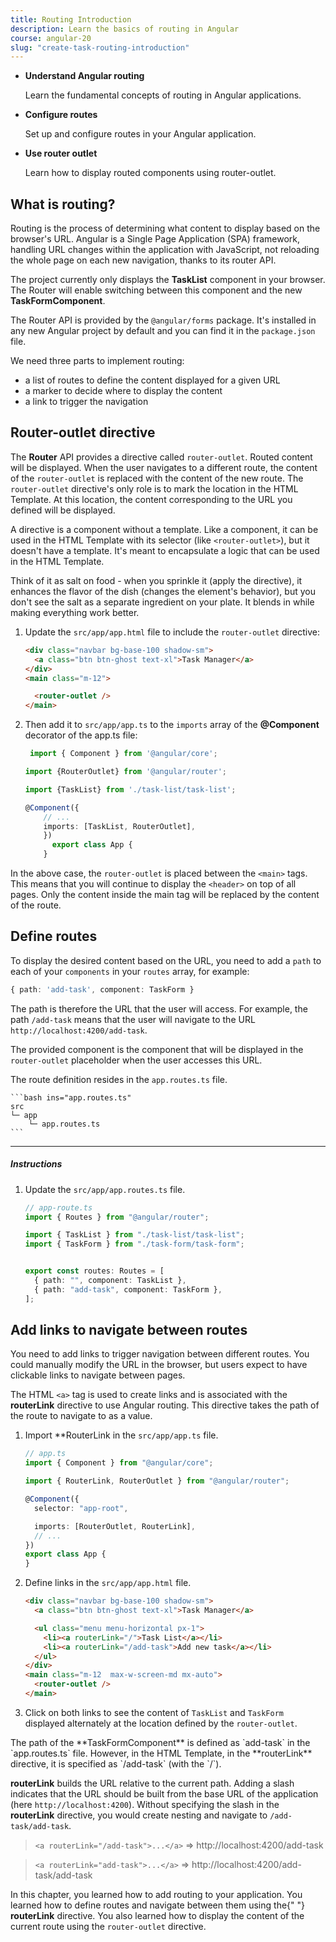 ```yaml
---
title: Routing Introduction
description: Learn the basics of routing in Angular
course: angular-20
slug: "create-task-routing-introduction"
---
```



<NotificationCard state="objective" title="Chapter Objectives">
  <ul className="list-disc pl-4 space-y-2">
    <li>
      <strong>Understand Angular routing</strong>
      <p>Learn the fundamental concepts of routing in Angular applications.</p>
    </li>
    <li>
      <strong>Configure routes</strong>
      <p>Set up and configure routes in your Angular application.</p>
    </li>
    <li>
      <strong>Use router outlet</strong>
      <p>Learn how to display routed components using router-outlet.</p>
    </li>
  </ul>
</NotificationCard>

## What is routing?

Routing is the process of determining what content to display based on the browser's URL.
Angular is a Single Page Application (SPA) framework, handling URL changes within the application with JavaScript, not reloading the whole page on each new navigation, thanks to its router API.

The project currently only displays the **TaskList** component in your browser.
The Router will enable switching between this component and the new **TaskFormComponent**.

The Router API is provided by the `@angular/forms` package. It's installed in any new Angular project by default and you can find it in the `package.json` file.

We need three parts to implement routing:

- a list of routes to define the content displayed for a given URL
- a marker to decide where to display the content
- a link to trigger the navigation

## Router-outlet directive

The **Router** API provides a directive called `router-outlet`. Routed content will be displayed. When the user navigates to a different route, the content of the `router-outlet` is replaced with the content of the new route.
The `router-outlet` directive's only role is to mark the location in the HTML Template.  At this location, the content corresponding to the URL you defined will be displayed.

A directive is a component without a template. Like a component, it can be used in the HTML Template with its selector (like `<router-outlet>`), but it doesn't have a template.
It's meant to encapsulate a logic that can be used in the HTML Template.

Think of it as salt on food - when you sprinkle it (apply the directive), it enhances the flavor of the dish (changes the element's behavior), but you don't see the salt as a separate ingredient on your plate. It blends in while making everything work better.

<Steps>

1. Update the `src/app/app.html` file to include the `router-outlet` directive:

   ```html ins={"Add the directive via the router-outlet tag to mark the location of the content configured via URL": 5-6}
   <div class="navbar bg-base-100 shadow-sm">
     <a class="btn btn-ghost text-xl">Task Manager</a>
   </div>
   <main class="m-12">

     <router-outlet />
   </main>
   ```

  2. Then add it to `src/app/app.ts` to the `imports` array of the **@Component** decorator of the app.ts file:

     ```ts del={"Remove TaskList imports as it's not needed anymore": 4-5} del="TaskList" ins="RouterOutlet" ins={"add RouterOutlet import": 2-3}
      import { Component } from '@angular/core';

     import {RouterOutlet} from '@angular/router';

     import {TaskList} from './task-list/task-list';

     @Component({
         // ...
         imports: [TaskList, RouterOutlet],
         })
           export class App {
         }
     ```
</Steps>

In the above case, the `router-outlet` is placed between the `<main>` tags. This means that you will continue to display the `<header>` on top of all pages. Only the content inside the main tag will be replaced by the content of the route.


## Define routes

To display the desired content based on the URL, you need to add a `path` to each of your `components` in your `routes` array, for example:

```typescript
{ path: 'add-task', component: TaskForm }
```

The path is therefore the URL that the user will access. For example, the path `/add-task` means that the user will navigate to the URL `http://localhost:4200/add-task`.

The provided component is the component that will be displayed in the `router-outlet` placeholder when the user accesses this URL.

The route definition resides in the `app.routes.ts` file.

    ```bash ins="app.routes.ts"
    src
    └─ app
        └─ app.routes.ts
    ```

---

##### Instructions

<Steps>

1. Update the `src/app/app.routes.ts` file.

   ```typescript ins={"Import components for each route": 3-5} ins={"Define the routes": 7-11}
   // app-route.ts
   import { Routes } from "@angular/router";

   import { TaskList } from "./task-list/task-list";
   import { TaskForm } from "./task-form/task-form";


   export const routes: Routes = [
     { path: "", component: TaskList },
     { path: "add-task", component: TaskForm },
   ];
   ```

</Steps>

## Add links to navigate between routes

You need to add links to trigger navigation between different routes.
You could manually modify the URL in the browser, but users expect to have clickable links to navigate between pages.

The HTML `<a>` tag is used to create links and is associated with the **routerLink** directive to use Angular routing. This directive takes the path of the route to navigate to as a value.

<Steps>

1. Import **RouterLink in the `src/app/app.ts` file.

   ```ts ins={"Add Routerlink import":3-4} ins={"Add Routerlink to the component imports":8-9} ins=", RouterLink"
   // app.ts
   import { Component } from "@angular/core";

   import { RouterLink, RouterOutlet } from "@angular/router";

   @Component({
     selector: "app-root",

     imports: [RouterOutlet, RouterLink],
     // ...
   })
   export class App {
   }
   ```

2. Define links in the `src/app/app.html` file.

    ```html  ins={"Add links to navigate between routes": 3-7}
    <div class="navbar bg-base-100 shadow-sm">
      <a class="btn btn-ghost text-xl">Task Manager</a>

      <ul class="menu menu-horizontal px-1">
        <li><a routerLink="/">Task List</a></li>
        <li><a routerLink="/add-task">Add new task</a></li>
      </ul>
    </div>
    <main class="m-12  max-w-screen-md mx-auto">
      <router-outlet />
    </main>
    ```

3. Click on both links to see the content of `TaskList` and `TaskForm` displayed alternately at the location defined by the `router-outlet`.

</Steps>

<NotificationCard state="info" title="Note">
  The path of the **TaskFormComponent** is defined as `add-task` in the
  `app.routes.ts` file. However, in the HTML Template, in the
  **routerLink** directive, it is specified as `/add-task` (with the `/`).

**routerLink** builds the URL relative to the current path. Adding a slash indicates that the URL should be built from the base URL of the application (here `http://localhost:4200`). Without specifying the slash in the **routerLink** directive, you would create nesting and navigate to `/add-task/add-task`.

> `<a routerLink="/add-task">...</a>` => http://localhost:4200/add-task

> `<a routerLink="add-task">...</a>` => http://localhost:4200/add-task/add-task

</NotificationCard>

<NotificationCard state="success" title="What you've learned">
  In this chapter, you learned how to add routing to your application. You
  learned how to define routes and navigate between them using the{" "}
  <strong>routerLink</strong> directive. You also learned how to display the
  content of the current route using the <code>router-outlet</code> directive.
</NotificationCard>
